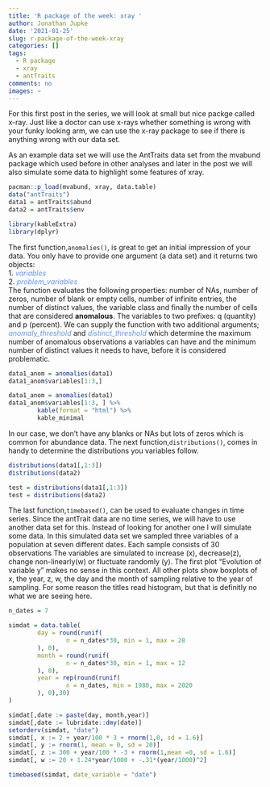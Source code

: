 ```yaml
---
title: 'R package of the week: xray '
author: Jonathan Jupke
date: '2021-01-25'
slug: r-package-of-the-week-xray
categories: []
tags:
  - R package
  - xray
  - antTraits
comments: no
images: ~
---
```


For this first post in the series, we will look at small but nice packge called x-ray.
Just like a doctor can use x-rays whether something is wrong with your funky looking arm, we can use the x-ray package to see if there is anything wrong with our data set. 

As an example data set we will use the AntTraits data set from the mvabund package which used before in other analyses and later in the post we will also simulate some data to highlight some features of xray.  
```r
pacman::p_load(mvabund, xray, data.table)
data("antTraits")
data1 = antTraits$abund
data2 = antTraits$env
```

```r
library(kableExtra)
library(dplyr)
```

The first function,`anomalies()`, is great to get an initial impression of your data. 
You only have to provide one argument (a data set) and it returns two objects:   
1. *<span style="color:CornflowerBlue">variables</span>*  
2. *<span style="color:CornflowerBlue">problem_variables</span>*  
The function evaluates the following properties: number of NAs, number of zeros, number of blank or empty cells, number of infinite entries, the number of distinct values, the variable class and finally the number of cells that are considered **anomalous**. 
The variables to two prefixes: q (quantity) and p (percent). 
We can supply the function with two additional arguments; 
*<span style="color:CornflowerBlue">anomaly_threshold</span>* and *<span style="color:CornflowerBlue">distinct_threshold</span>* which determine the maximum number of anomalous observations a variables can have and the minimum number of distinct values it needs to have, before it is considered problematic. 
```r
data1_anom = anomalies(data1)
data1_anom$variables[1:3,]
```
```r
data1_anom = anomalies(data1)
data1_anom$variables[1:3, ] %>%
        kable(format = "html") %>%
        kable_minimal  
```

In our case, we don't have any blanks or NAs but lots of zeros which is common for abundance data. 
The next function,`distributions()`, comes in handy to determine the distributions you variables follow. 

```r
distributions(data1[,1:3])
distributions(data2)
```
```r
test = distributions(data1[,1:3])
test = distributions(data2)
```

The last function,`timebased()`, can be used to evaluate changes in time series. 
Since the antTrait data are no time series, we will have to use another data set for this. 
Instead of looking for another one I will simulate some data.
In this simulated data set we sampled three variables of a population at seven different dates. 
Each sample consists of 30 observations 
The variables are simulated to increase (x), decrease(z), change non-linearly(w) or fluctuate randomly (y). 
The first plot "Evolution of variable y" makes no sense in this context.
All other plots show boxplots of x, the year, z, w, the day and the month of sampling relative to the year of sampling. 
For some reason the titles read histogram, but that is definitly no what we are seeing here. 
```r
n_dates = 7

simdat = data.table(
        day = round(runif(
                n = n_dates*30, min = 1, max = 28
        ), 0),
        month = round(runif(
                n = n_dates*30, min = 1, max = 12
        ), 0),
        year = rep(round(runif(
                n = n_dates, min = 1980, max = 2020
        ), 0),30)
)

simdat[,date := paste(day, month,year)]
simdat[,date := lubridate::dmy(date)]
setorderv(simdat, "date")
simdat[, x := 2 + year/100 * 3 + rnorm(1,0, sd = 1.6)]
simdat[, y := rnorm(1, mean = 0, sd = 20)]
simdat[, z := 300 + year/100 * -3 + rnorm(1,mean =0, sd = 1.6)]
simdat[, w := 20 + 1.24*year/1000 + -.31*(year/1000)^2]
```
```r
timebased(simdat, date_variable = "date")
```
